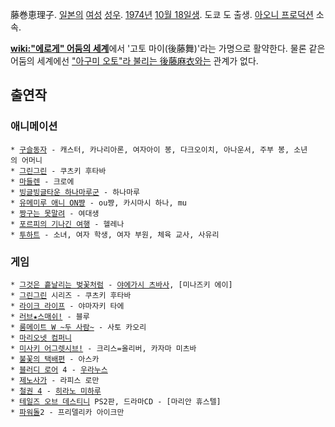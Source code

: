藤巻恵理子. [[일본]]의 [[여성]] [[성우]]. [[1974년]] [[10월 18일]]생. 도쿄 도 출생. [[아오니 프로덕션]] 소속.

'''[[wiki:"에로게" 어둠의 세계]]'''에서 '고토 마이(後藤舞)'라는 가명으로 활약한다. 물론 같은 어둠의 세계에선 [[고토 마이|"아구미 오토"라 불리는 後藤麻衣]]와는 관계가 없다.

== 출연작 ==
=== 애니메이션 ===
 * [[구슬동자]] - 캐스터, 카나리아론, 여자아이 봉, 다크오이치, 아나운서, 주부 봉, 소년의 어머니
 * [[그린그린]] - 쿠츠키 후타바
 * [[마들렌]] - 크로에
 * [[빙글빙글타운 하나마루군]] - 하나마루
 * [[유메미루 애니 ON쨩]] - ou쨩, 카시마시 하나, mu
 * [[짱구는 못말려]] - 여대생
 * [[포르피의 기나긴 여행]] - 헬레나
 * [[투하트]] - 소녀, 여자 학생, 여자 부원, 체육 교사, 사유리

=== 게임 ===
 * [[그것은 흩날리는 벚꽃처럼]] - [[야에가시 츠바사]], [미나즈키 에이]
 * [[그린그린]] 시리즈 - 쿠츠키 후타바
 * [[라이크 라이프]] - 야마자키 타에
 * [[러브★스매쉬!]] - 블루
 * [[룸메이트 W ~두 사람~]] - 사토 카오리
 * [[마리오넷 컴퍼니]]
 * [[미사키 어그렛시브!]] - 크리스=올리버, 카자마 미츠바
 * [[불꽃의 택배편]] - 아스카
 * [[블러디 로어]] 4 - [[우라누스]]
 * [[제노사가]] - 라피스 로만
 * [[철권 4]] - [[히라노 미하루]]
 * [[테일즈 오브 데스티니]] PS2판, 드라마CD - [마리안 휴스텔]
 * [[파워돌]]2 - 프리델리카 아이크만
